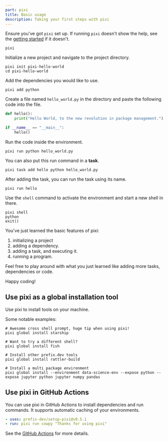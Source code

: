 ```yaml
---
part: pixi
title: Basic usage
description: Taking your first steps with pixi
---
```

Ensure you've got `pixi` set up. If running `pixi` doesn't show the help, see the [getting started](index.md) if it doesn't.

```shell
pixi
```

Initialize a new project and navigate to the project directory.

```shell
pixi init pixi-hello-world
cd pixi-hello-world
```

Add the dependencies you would like to use.

```shell
pixi add python
```

Create a file named `hello_world.py` in the directory and paste the following code into the file.

```py title="hello_world.py"
def hello():
    print("Hello World, to the new revolution in package management.")

if __name__ == "__main__":
    hello()
```

Run the code inside the environment.

```shell
pixi run python hello_world.py
```

You can also put this run command in a **task**.

```shell
pixi task add hello python hello_world.py
```

After adding the task, you can run the task using its name.

```shell
pixi run hello
```

Use the `shell` command to activate the environment and start a new shell in there.

```shell
pixi shell
python
exit()
```

You've just learned the basic features of pixi:

1. initializing a project
2. adding a dependency.
2. adding a task, and executing it.
3. running a program.

Feel free to play around with what you just learned like adding more tasks, dependencies or code.

Happy coding!

## Use pixi as a global installation tool

Use pixi to install tools on your machine.

Some notable examples:

```shell
# Awesome cross shell prompt, huge tip when using pixi!
pixi global install starship

# Want to try a different shell?
pixi global install fish

# Install other prefix.dev tools
pixi global install rattler-build

# Install a multi package environment
pixi global install --environment data-science-env --expose python --expose jupyter python jupyter numpy pandas
```

## Use pixi in GitHub Actions

You can use pixi in GitHub Actions to install dependencies and run commands.
It supports automatic caching of your environments.

```yml
- uses: prefix-dev/setup-pixi@v0.5.1
- run: pixi run cowpy "Thanks for using pixi"
```

See the [GitHub Actions](./advanced/github_actions.md) for more details.